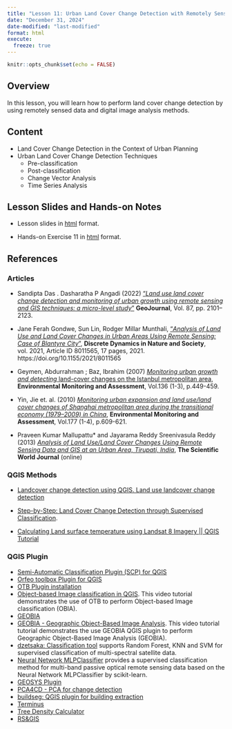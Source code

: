 ```yaml
---
title: "Lesson 11: Urban Land Cover Change Detection with Remotely Sensed Data"
date: "December 31, 2024"
date-modified: "last-modified"
format: html
execute: 
  freeze: true
---
```


```r
knitr::opts_chunk$set(echo = FALSE)
```

## Overview

In this lesson, you will learn how to perform land cover change detection by using remotely sensed data and digital image analysis methods.

## Content

-   Land Cover Change Detection in the Context of Urban Planning
-   Urban Land Cover Change Detection Techniques
    -   Pre-classification 
    -   Post-classification
    -   Change Vector Analysis
    -   Time Series Analysis


## Lesson Slides and Hands-on Notes

-   Lesson slides in [html](../lesson/Lesson11/Lesson11.html) format.

-   Hands-on Exercise 11 in [html](https://qgis4rdpa.netlify.app/hands-on_00) format.

## References

### Articles

-   Sandipta Das . Dasharatha P Angadi (2022) ["*Land use land cover change detection and monitoring of urban growth using remote sensing and GIS techniques: a micro-level study*"](https://link-springer-com.libproxy.smu.edu.sg/content/pdf/10.1007/s10708-020-10359-1.pdf) **GeoJournal**, Vol. 87, pp. 2101--2123.

-   Jane Ferah Gondwe, Sun Lin, Rodger Millar Munthali, ["*Analysis of Land Use and Land Cover Changes in Urban Areas Using Remote Sensing: Case of Blantyre City*"](https://www.hindawi.com/journals/ddns/2021/8011565/), **Discrete Dynamics in Nature and Society**, vol. 2021, Article ID 8011565, 17 pages, 2021. https://doi.org/10.1155/2021/8011565

-   Geymen, Abdurrahman ; Baz, Ibrahim (2007) [*Monitoring urban growth and detecting* land-cover changes on the Istanbul metropolitan area](https://link-springer-com.libproxy.smu.edu.sg/article/10.1007/s10661-007-9699-x), **Environmental Monitoring and Assessment**, Vol.136 (1-3), p.449-459.

-   Yin, Jie et. al. (2010) [*Monitoring urban expansion and land use/land cover changes of Shanghai metropolitan area during the transitional economy (1979--2009) in China*](https://link-springer-com.libproxy.smu.edu.sg/article/10.1007/s10661-010-1660-8), **Environmental Monitoring and Assessment**, Vol.177 (1-4), p.609-621.

-   Praveen Kumar Mallupattu\* and Jayarama Reddy Sreenivasula Reddy (2013) [*Analysis of Land Use/Land Cover Changes Using Remote Sensing Data and GIS at an Urban Area, Tirupati, India*](https://www.ncbi.nlm.nih.gov/pmc/articles/PMC3679719/), **The Scientific World Journal** (online)

### QGIS Methods

-   [Landcover change detection using QGIS. Land use landcover change detection](https://www.youtube.com/watch?v=4XKgVwrztXY)

-   [Step-by-Step: Land Cover Change Detection through Supervised Classification](https://www.un-spider.org/advisory-support/recommended-practices/recommended-practice-land-cover-change/step-by-step).

-   [Calculating Land surface temperature using Landsat 8 Imagery \|\| QGIS Tutorial](https://www.youtube.com/watch?v=OGX8oVgS-QE)

### QGIS Plugin

-   [Semi-Automatic Classification Plugin (SCP) for QGIS](https://fromgistors.blogspot.com/p/semi-automatic-classification-plugin.html)
-   [Orfeo toolbox Plugin for QGIS](https://www.orfeo-toolbox.org/CookBook/index.html)
-   [OTB Plugin installation](http://wiki.awf.forst.uni-goettingen.de/wiki/index.php/OTB_Plugin_installation)
-   [Object-based Image classification in QGIS](https://www.youtube.com/watch?v=fX2UpOwoYLk). This video tutorial demonstrates the use of OTB to perform Object-based Image classification (OBIA).
-   [GEOBIA](https://github.com/salomoneinstein/QuickStepGeobia)
-   [GEOBIA - Geographic Object-Based Image Analysis](https://www.youtube.com/watch?v=oW7l4vUlr3A). This video tutorial tutorial demonstrates the use GEOBIA QGIS plugin to perform Geographic Object-Based Image Analysis (GEOBIA).
-   [dzetsaka: Classification tool](https://github.com/nkarasiak/dzetsaka) supports Random Forest, KNN and SVM for supervised classification of multi-spectral satellite data.
-   [Neural Network MLPClassifier](https://mlp-image-classifier.readthedocs.io/en/latest/index.html) provides a supervised classification method for multi-band passive optical remote sensing data based on the Neural Network MLPClassifier by scikit-learn.
-   [GEOSYS Plugin](https://github.com/GEOSYS/qgis-plugin)
-   [PCA4CD - PCA for change detection](https://github.com/SMByC/PCA4CD)
-   [buildseg: QGIS plugin for building extraction](https://github.com/deepbands/buildseg)
-   [Terminus](https://github.com/ikotarid/Terminus)
-   [Tree Density Calculator](https://treedensitycalculator.readthedocs.io/en/latest/#)
-   [RS&GIS](https://github.com/PrathamGitHub/NITK_RS-GIS_17)
